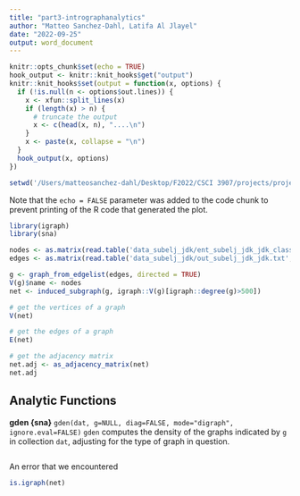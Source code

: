 ```yaml
---
title: "part3-intrographanalytics"
author: "Matteo Sanchez-Dahl, Latifa Al Jlayel"
date: "2022-09-25"
output: word_document
---
```


```r
knitr::opts_chunk$set(echo = TRUE)
hook_output <- knitr::knit_hooks$get("output")
knitr::knit_hooks$set(output = function(x, options) {
  if (!is.null(n <- options$out.lines)) {
    x <- xfun::split_lines(x)
    if (length(x) > n) {
      # truncate the output
      x <- c(head(x, n), "....\n")
    }
    x <- paste(x, collapse = "\n")
  }
  hook_output(x, options)
})
```

```r
setwd('/Users/matteosanchez-dahl/Desktop/F2022/CSCI 3907/projects/project1/group2-project1')
```

Note that the `echo = FALSE` parameter was added to the code chunk to prevent printing of the R code that generated the plot.

```r
library(igraph)
library(sna)
```

```r
nodes <- as.matrix(read.table('data_subelj_jdk/ent_subelj_jdk_jdk_class_name.txt'))
edges <- as.matrix(read.table('data_subelj_jdk/out_subelj_jdk_jdk.txt', sep = "", header = F, skip = 2))
```

```r
g <- graph_from_edgelist(edges, directed = TRUE)
V(g)$name <- nodes
net <- induced_subgraph(g, igraph::V(g)[igraph::degree(g)>500])
```

```r
# get the vertices of a graph
V(net)
```


```r
# get the edges of a graph
E(net)
```

```r
# get the adjacency matrix
net.adj <- as_adjacency_matrix(net)
net.adj
```

## Analytic Functions 

**gden {sna}**
`gden(dat, g=NULL, diag=FALSE, mode="digraph", ignore.eval=FALSE)`
`gden` computes the density of the graphs indicated by `g` in collection `dat`, adjusting for the type of graph in question.

```r
```
An error that we encountered 

```r
is.igraph(net)
```
```r

```
```r

```
```r

```
```r

```
```r

```
```r

```
```r

```
```r

```
```r

```
```r

```
```r

```
```r

```
```r

```
```r

```
```r

```
```r

```
```r

```
